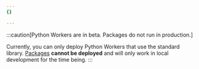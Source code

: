 ```yaml
---
{}

---
```


:::caution[Python Workers are in beta. Packages do not run in production.]

Currently, you can only deploy Python Workers that use the standard library. [Packages](/workers/languages/python/packages/#supported-packages) **cannot be deployed** and will only work in local development for the time being.
:::
